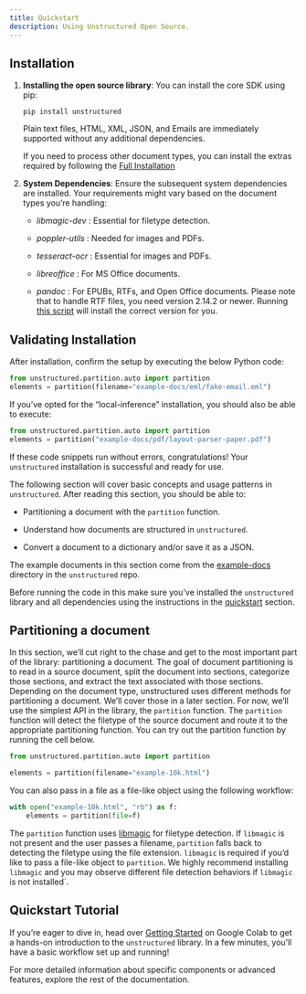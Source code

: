 ```yaml
---
title: Quickstart
description: Using Unstructured Open Source.
---
```

## Installation

1.  **Installing the open source library**: You can install the core SDK using pip:

    `pip install unstructured`
    
    Plain text files, HTML, XML, JSON, and Emails are immediately supported without any additional dependencies.
    
    If you need to process other document types, you can install the extras required by following the [Full Installation](open-source/installation/full-installation)
    
2.  **System Dependencies**: Ensure the subsequent system dependencies are installed. Your requirements might vary based on the document types you’re handling:
    
    *   _libmagic-dev_ : Essential for filetype detection.
        
    *   _poppler-utils_ : Needed for images and PDFs.
        
    *   _tesseract-ocr_ : Essential for images and PDFs.
        
    *   _libreoffice_ : For MS Office documents.
        
    *   _pandoc_ : For EPUBs, RTFs, and Open Office documents. Please note that to handle RTF files, you need version 2.14.2 or newer. Running [this script](https://github.com/Unstructured-IO/unstructured/blob/main/scripts/install-pandoc.sh) will install the correct version for you.
        

## Validating Installation

After installation, confirm the setup by executing the below Python code:

```python
from unstructured.partition.auto import partition
elements = partition(filename="example-docs/eml/fake-email.eml")
```


If you’ve opted for the “local-inference” installation, you should also be able to execute:

```python
from unstructured.partition.auto import partition
elements = partition("example-docs/pdf/layout-parser-paper.pdf")

```


If these code snippets run without errors, congratulations! Your `unstructured` installation is successful and ready for use.

The following section will cover basic concepts and usage patterns in `unstructured`. After reading this section, you should be able to:

*   Partitioning a document with the `partition` function.
    
*   Understand how documents are structured in `unstructured`.
    
*   Convert a document to a dictionary and/or save it as a JSON.
    

The example documents in this section come from the [example-docs](https://github.com/Unstructured-IO/unstructured-ingest/tree/main/example-docs) directory in the `unstructured` repo.

Before running the code in this make sure you’ve installed the `unstructured` library and all dependencies using the instructions in the [quickstart](../installation/overview#quick-start) section.

## Partitioning a document

In this section, we’ll cut right to the chase and get to the most important part of the library: partitioning a document. The goal of document partitioning is to read in a source document, split the document into sections, categorize those sections, and extract the text associated with those sections. Depending on the document type, unstructured uses different methods for partitioning a document. We’ll cover those in a later section. For now, we’ll use the simplest API in the library, the `partition` function. The `partition` function will detect the filetype of the source document and route it to the appropriate partitioning function. You can try out the partition function by running the cell below.

```python
from unstructured.partition.auto import partition

elements = partition(filename="example-10k.html")

```


You can also pass in a file as a file-like object using the following workflow:

```python
with open("example-10k.html", "rb") as f:
    elements = partition(file=f)

```


The `partition` function uses [libmagic](https://formulae.brew.sh/formula/libmagic) for filetype detection. If `libmagic` is not present and the user passes a filename, `partition` falls back to detecting the filetype using the file extension. `libmagic` is required if you’d like to pass a file-like object to `partition`. We highly recommend installing `libmagic` and you may observe different file detection behaviors if `libmagic` is not installed\`.


<SharedOSSSingleFile />

## Quickstart Tutorial

If you’re eager to dive in, head over [Getting Started](https://colab.research.google.com/drive/1U8VCjY2-x8c6y5TYMbSFtQGlQVFHCVIW#scrollTo=jZp37lfueaeZ) on Google Colab to get a hands-on introduction to the `unstructured` library. In a few minutes, you’ll have a basic workflow set up and running!

For more detailed information about specific components or advanced features, explore the rest of the documentation.